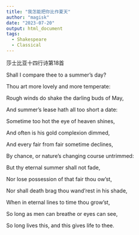 ```yaml
---
title: "我怎能把你比作夏天"
author: "magisk"
date: "2023-07-20"
output: html_document
tags: 
  - Shakespeare
  - Classical
---
```


莎士比亚十四行诗第18首

Shall I compare thee to a summer's day?

Thou art more lovely and more temperate:

Rough winds do shake the darling buds of May,

And summer's lease hath all too short a date:

Sometime too hot the eye of heaven shines,

And often is his gold complexion dimmed,

And every fair from fair sometime declines,

By chance, or nature's changing course untrimmed:

But thy eternal summer shall not fade,

Nor lose possession of that fair thou ow'st,

Nor shall death brag thou wand'rest in his shade,

When in eternal lines to time thou grow'st,

So long as men can breathe or eyes can see,

So long lives this, and this gives life to thee.
